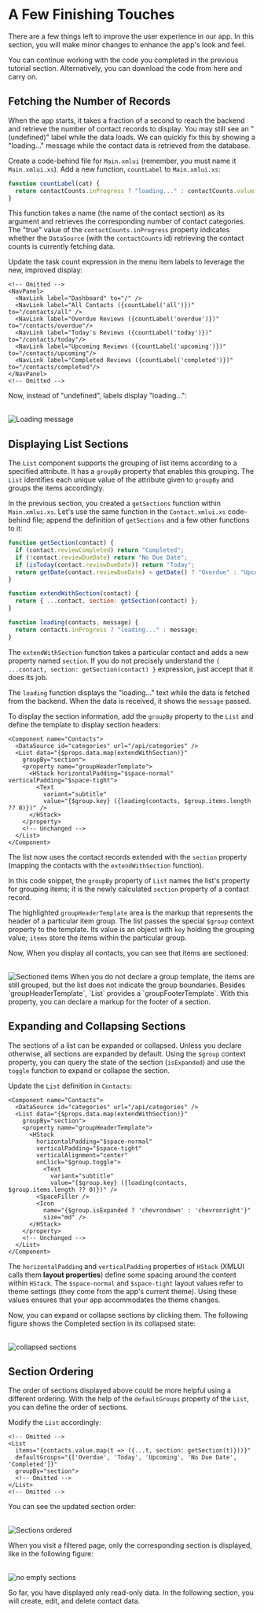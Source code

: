 
# A Few Finishing Touches

There are a few things left to improve the user experience in our app.
In this section, you will make minor changes to enhance the app's look and feel.

<Callout type="info" emoji="📔">
You can continue working with the code you completed in the previous tutorial section. Alternatively, you can download the code from <DownloadLink href={CL_TUTORIAL4}>here</DownloadLink> and carry on. 
</Callout>

## Fetching the Number of Records

When the app starts, it takes a fraction of a second to reach the backend and retrieve the number of contact records to display.
You may still see an "(undefined)" label while the data loads.
We can quickly fix this by showing a "loading..." message while the contact data is retrieved from the database.

Create a code-behind file for `Main.xmlui` (remember, you must name it `Main.xmlui.xs`). Add a new function, `countLabel` to `Main.xmlui.xs`:

```javascript copy filename="Main.xmlui.xs"
function countLabel(cat) { 
  return contactCounts.inProgress ? "loading..." : contactCounts.value[cat];
}
```

This function takes a name (the name of the contact section) as its argument and retrieves the corresponding number of contact categories. 
The "true" value of the `contactCounts.inProgress` property indicates whether the `DataSource` (with the `contactCounts` id) retrieving the contact counts is currently fetching data.

Update the task count expression in the menu item labels to leverage the new, improved display:

```ueml copy {4-8} filename="Main.xmlui"
<!-- Omitted -->
<NavPanel>
  <NavLink label="Dashboard" to="/" />
  <NavLink label="All Contacts ({countLabel('all')})" to="/contacts/all" />
  <NavLink label="Overdue Reviews ({countLabel('overdue')})" to="/contacts/overdue"/>
  <NavLink label="Today's Reviews ({countLabel('today')})" to="/contacts/today"/>
  <NavLink label="Upcoming Reviews ({countLabel('upcoming')})" to="/contacts/upcoming"/>
  <NavLink label="Completed Reviews ({countLabel('completed')})" to="/contacts/completed"/>
</NavPanel>
<!-- Omitted -->
```

Now, instead of "undefined", labels display "loading...":

<br/>
<Image alt="Loading message" src="/resources/images/get-started/loading-message.png" />

## Displaying List Sections

The `List` component supports the grouping of list items according to a specified attribute.
It has a `groupBy` property that enables this grouping.
The `List` identifies each unique value of the attribute given to `groupBy` and groups the items accordingly.

In the previous section, you created a `getSections` function within `Main.xmlui.xs`. Let's use the same function in the `Contact.xmlui.xs` code-behind file; append the definition of `getSections` and a few other functions to it:

```javascript copy filename="Contacts.xmlui.xs"
function getSection(contact) {
  if (contact.reviewCompleted) return "Completed";
  if (!contact.reviewDueDate) return "No Due Date";
  if (isToday(contact.reviewDueDate)) return "Today";
  return getDate(contact.reviewDueDate) < getDate() ? "Overdue" : "Upcoming";
}

function extendWithSection(contact) {
  return { ...contact, section: getSection(contact) };
}

function loading(contacts, message) {
  return contacts.inProgress ? "loading..." : message;
}
```

The `extendWithSection` function takes a particular contact and adds a new property named `section`. If you do not precisely understand the `{ ...contact, section: getSection(contact) }` expression, just accept that it does its job.

The `loading` function displays the "loading..." text while the data is fetched from the backend. When the data is received, it shows the `message` passed.

To display the section information, add the `groupBy` property to the `List` and define the template to display section headers:

```ueml copy {5-11} filename="Contacts.xmlui" /groupBy="section"/ /map(extendWithSection)/
<Component name="Contacts">
  <DataSource id="categories" url="/api/categories" />
  <List data="{$props.data.map(extendWithSection)}"
    groupBy="section">
    <property name="groupHeaderTemplate">
      <HStack horizontalPadding="$space-normal" verticalPadding="$space-tight">
        <Text 
          variant="subtitle"
          value="{$group.key} ({loading(contacts, $group.items.length ?? 0)})" />
      </HStack>
    </property>
    <!-- Unchanged -->
  </List>
</Component>
```

The list now uses the contact records extended with the `section` property (mapping the contacts with the `extendWithSection` function).

In this code snippet, the `groupBy` property of `List` names the list's property for grouping items; it is the newly calculated `section` property of a contact record.

The highlighted `groupHeaderTemplate` area is the markup that represents the header of a particular item group. The list passes the special `$group` context property to the template. Its value is an object with `key` holding the grouping value; `items` store the items within the particular group.

Now, When you display all contacts, you can see that items are sectioned:

<br/>
<Image alt="Sectioned items" src="/resources/images/get-started/sectioned-items.png" />

<Callout type="info" emoji="📔">
When you do not declare a group template, the items are still grouped, but the list does not indicate the group boundaries. Besides `groupHeaderTemplate`, `List` provides a `groupFooterTemplate`. With this property, you can declare a markup for the footer of a section.
</Callout>

## Expanding and Collapsing Sections

The sections of a list can be expanded or collapsed. Unless you declare otherwise, all sections are expanded by default. Using the `$group` context property, you can query the state of the section (`isExpanded`) and use the `toggle` function to expand or collapse the section.

Update the `List` definition in `Contacts`:

```ueml copy {5-19} filename="Contacts.xmlui" /$space-normal/ /$space-tight/
<Component name="Contacts">
  <DataSource id="categories" url="/api/categories" />
  <List data="{$props.data.map(extendWithSection)}"
    groupBy="section">
    <property name="groupHeaderTemplate">
      <HStack 
        horizontalPadding="$space-normal" 
        verticalPadding="$space-tight"
        verticalAlignment="center"
        onClick="$group.toggle">
          <Text 
            variant="subtitle" 
            value="{$group.key} ({loading(contacts, $group.items.length ?? 0)})" />
        <SpaceFiller />
        <Icon 
          name="{$group.isExpanded ? 'chevrondown' : 'chevronright'}" 
          size="md" />  
      </HStack>
    </property>
    <!-- Unchanged -->
  </List>
</Component>
```

The `horizontalPadding` and `verticalPadding` properties of `HStack` (XMLUI calls them **layout properties**) define some spacing around the content within `HStack`. The `$space-normal` and `$space-tight` layout values refer to theme settings (they come from the app's current theme). Using these values ensures that your app accommodates the theme changes.

Now, you can expand or collapse sections by clicking them. The following figure shows the Completed section in its collapsed state:

<br/>
<Image alt="collapsed sections" src="/resources/images/get-started/section-collapsed.png" />

## Section Ordering

The order of sections displayed above could be more helpful using a different ordering. With the help of the `defaultGroups` property of the `List`, you can define the order of sections.

Modify the `List` accordingly:

```ueml copy {4} filename="Contacts.xmlui"
<!-- Omitted -->
<List 
  items="{contacts.value.map(t => ({...t, section: getSection(t)}))}"
  defaultGroups="{['Overdue', 'Today', 'Upcoming', 'No Due Date', 'Completed']}"
  groupBy="section">
  <!-- Omitted -->
</List>
<!-- Omitted -->
```

You can see the updated section order:

<br/>
<Image alt="Sections ordered" src="/resources/images/get-started/sections-ordered.png" />

When you visit a filtered page, only the corresponding section is displayed, like in the following figure:

<br/>
<Image alt="no empty sections" src="/resources/images/get-started/no-empty-sections.png" />

So far, you have displayed only read-only data. In the following section, you will create, edit, and delete contact data.